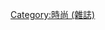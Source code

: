 {{Navbox
| name  = Vogue magazines
| title = 《'''時尚'''》雜誌
|listclass = hlist
| group1 = 各國版本
| list1 =  
* 阿根廷版
* 澳大利亞版
* 巴西版
* {{Link-en|服飾與美容|Vogue China|中國版}}
* {{Link-en|時尚巴黎|Vogue Paris|法國版}}
* 德國版
* 希臘版
* {{Link-en|時尚 (英國雜誌)|Vogue (British magazine)|英國版}}
* {{Link-en|時尚印度|Vogue India|印度版}}
* {{Link-en|時尚意大利|Vogue Italia|意大利版}}
* 日本版
* 韓國版
* 拉美版
* 墨西哥版
* 荷蘭版
* 葡萄牙版
* 俄羅斯版
* 西班牙版
* 台灣版
* 土耳其版
* [[時尚 (雜誌)|美國版]]
| group2 = 其他
| list2 =
* 《{{Link-en|男性時尚|Men's Vogue}}》
* 《{{Link-en|少女時尚|Teen Vogue}}》
* [[先進出版公司]] （母公司）
* [[康泰納仕]] （出版人）
|below=|state=autocollapse
}}

<noinclude>
[[Category:時尚 (雜誌)]]
</noinclude>